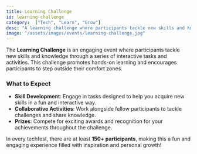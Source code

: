 ```yaml
---
title: Learning Challenge
id: learning-challenge
category:  ["Tech", "Learn", "Grow"]
desc: "A learning challenge where participants tackle new skills and knowledge through engaging tasks and activities."
image: "/assets/images/events/learning-challenge.jpg"
---
```



The **Learning Challenge** is an engaging event where participants tackle new skills and knowledge through a series of interactive tasks and activities. This challenge promotes hands-on learning and encourages participants to step outside their comfort zones.

### What to Expect
- **Skill Development**: Engage in tasks designed to help you acquire new skills in a fun and interactive way.
- **Collaborative Activities**: Work alongside fellow participants to tackle challenges and share knowledge.
- **Prizes**: Compete for exciting awards and recognition for your achievements throughout the challenge.

In every techfest, there are at least **150+ participants**, making this a fun and engaging experience filled with inspiration and personal growth!
